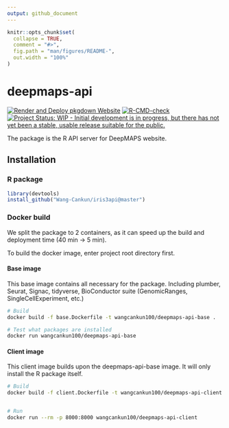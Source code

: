 ```yaml
---
output: github_document
---
```


<!-- README.md is generated from README.Rmd. Please edit that file -->

```r
knitr::opts_chunk$set(
  collapse = TRUE,
  comment = "#>",
  fig.path = "man/figures/README-",
  out.width = "100%"
)
```
# deepmaps-api

<!-- badges: start -->
[![Render and Deploy pkgdown Website](https://github.com/Wang-Cankun/iris3api/actions/workflows/pkgdown.yaml/badge.svg)](https://github.com/Wang-Cankun/iris3api/actions/workflows/pkgdown.yaml)
[![R-CMD-check](https://github.com/Wang-Cankun/iris3api/workflows/R-CMD-check/badge.svg)](https://github.com/Wang-Cankun/iris3api/actions) 
[![Project Status: WIP - Initial development is in progress, but there has not yet been a stable, usable release suitable for the public.](https://www.repostatus.org/badges/latest/wip.svg)](https://www.repostatus.org/#wip) 
<!-- badges: end -->

The package is the R API server for DeepMAPS website.

## Installation

### R package

```r
library(devtools)
install_github("Wang-Cankun/iris3api@master")

```

### Docker build

We split the package to 2 containers, as it can speed up the build and deployment time (40 min ->  5 min).

To build the docker image, enter project root directory first.

#### Base image

This base image contains all necessary for the package. Including plumber, Seurat, Signac, tidyverse, BioConductor suite (GenomicRanges, SingleCellExperiment, etc.)

```bash
# Build
docker build -f base.Dockerfile -t wangcankun100/deepmaps-api-base .

# Test what packages are installed
docker run wangcankun100/deepmaps-api-base
```

#### Client image

This client image builds upon the deepmaps-api-base image. It will only install the R package itself.

```bash
# Build
docker build -f client.Dockerfile -t wangcankun100/deepmaps-api-client .


# Run
docker run --rm -p 8000:8000 wangcankun100/deepmaps-api-client
```

